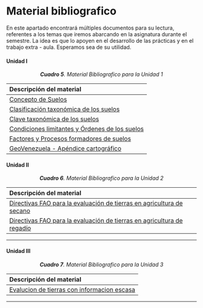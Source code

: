 # Material bibliografico

En este apartado encontrará múltiples documentos para su lectura, referentes a los temas que iremos abarcando en la asignatura durante el semestre. La idea es que lo apoyen en el desarrollo de las prácticas y en el trabajo extra - aula. Esperamos sea de su utilidad.

#### Unidad I {-}

<center>***Cuadro 5**. Material Bibliografico para la Unidad 1* </center>

|Descripción del material|
|:---|
|[Concepto de Suelos](pdf/Unidad1/Concepto_de_suelo.PDF)|
|[Clasificación taxonómica de los suelos](pdf/Unidad1/Clasificacion_de_suelos.pdf)|
|[Clave taxonómica de los suelos](pdf/Unidad1/Clave_taxonomia_suelos_2014.pdf)|
|[Condiciones limitantes y Órdenes de los suelos](pdf/Unidad1/Condiciones_limitantes_ordenes_suelos.PDF)|
|[Factores y Procesos formadores de suelos](pdf/Unidad1/Factores_Procesos_Suelos.pdf)|
|[GeoVenezuela - Apéndice cartográfico](https://bibliofep.fundacionempresaspolar.org/publicaciones/colecciones/apendice-cartografico/ "GeoVenezuela Fundacion Empresas Polar")|

#### Unidad II {-}

<center>***Cuadro 6**. Material Bibliografico para la Unidad 2* </center>

|Descripción del material|
|:---|
|[Directivas FAO para la evaluación de tierras en agricultura de secano](pdf/Unidad2/Directivas_evaluacion_tierras_agricultura_secano.pdf)|
|[Directivas FAO para la evaluación de tierras en agricultura de regadío](pdf/Unidad2/Directivas_evaluacion_tierras_agricultura_regadio.pdf)|

---

#### Unidad III {-}

<center>***Cuadro 7**. Material Bibliografico para la Unidad 3* </center>

|Descripción del material|
|:---|
|[Evalucion de tierras con informacion escasa](pdf/Unidad3/Material_lectura_teoria_semana_15_Evalu_tierras_informacion_escasa.pdf)|

---



